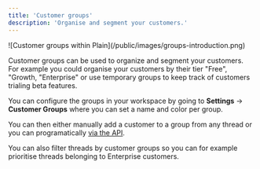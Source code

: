 ```yaml
---
title: 'Customer groups'
description: 'Organise and segment your customers.'
---
```


<Frame>![Customer groups within Plain](/public/images/groups-introduction.png)</Frame>

Customer groups can be used to organize and segment your customers. For example you could organise your customers by their tier "Free", "Growth, "Enterprise" or use temporary groups to keep track of customers trialing beta features.

You can configure the groups in your workspace by going to **Settings** → **Customer Groups** where you can set a name and color per group.

You can then either manually add a customer to a group from any thread or you can programatically [via the API](/api-reference/graphql/customers/customer-groups).

You can also filter threads by customer groups so you can for example prioritise threads belonging to Enterprise customers.
